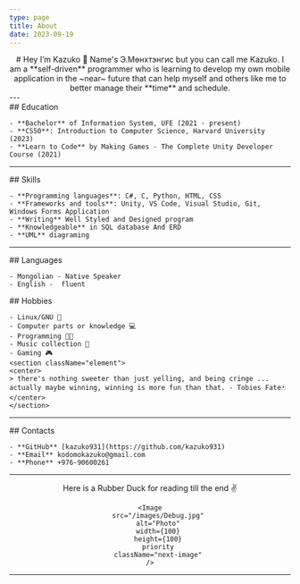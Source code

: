 ```yaml
---
type: page
title: About
date: 2023-09-19
---
```



<section className="element">
    <center>
        # Hey I’m Kazuko 👋
        Name's Э.Мөнхтэнгис but you can call me Kazuko. I am a **self-driven** programmer who is learning to develop my own mobile application in the ~near~ future that can help myself and others like me to better manage their **time** and schedule.
    </center>
---
</section>

<section className="element">
## Education

    - **Bachelor** of Information System, UFE (2021 - present)
    - **CS50**: Introduction to Computer Science, Harvard University (2023)
    - **Learn to Code** by Making Games - The Complete Unity Developer Course (2021)

---
</section>

<section className="element">
## Skills

    - **Programming languages**: C#, C, Python, HTML, CSS
    - **Frameworks and tools**: Unity, VS Code, Visual Studio, Git, Windows Forms Application
    - **Writing** Well Styled and Designed program
    - **Knowledgeable** in SQL database And ERD
    - **UML** diagraming
---
</section>

<section className="element">
## Languages

    - Mongolian - Native Speaker
    - English -  fluent

</section>

<section className="element">
## Hobbies

    - Linux/GNU 🐧
    - Computer parts or knowledge 💻
    - Programming 🧑‍💻
    - Music collection 🎵
    - Gaming 🎮
    <section className="element">
    <center>
    > there's nothing sweeter than just yelling, and being cringe ... actually maybe winning, winning is more fun than that. - Tobies Fate🃏
    </center>
    </section>

---
</section>

<section className="element">
## Contacts

    - **GitHub** [kazuko931](https://github.com/kazuko931)
    - **Email** kodomokazuko@gmail.com
    - **Phone** +976-90600261

---
</section>

<section className="element">
<center>
    Here is a Rubber Duck for reading till the end ✌️

    <Image
        src="/images/Debug.jpg"
        alt="Photo"
        width={100}
        height={100}
        priority
        className="next-image"
    />
---
</center>
</section>

